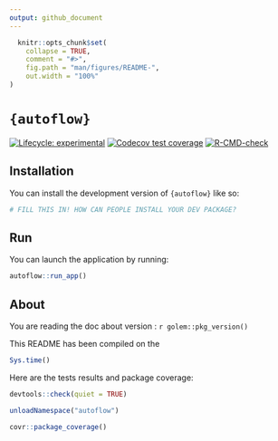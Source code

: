 ```yaml
---
output: github_document
---
```


<!-- README.md is generated from README.Rmd. Please edit that file -->

```r
  knitr::opts_chunk$set(
    collapse = TRUE,
    comment = "#>",
    fig.path = "man/figures/README-",
    out.width = "100%"
)
```

# `{autoflow}`

<!-- badges: start -->
[![Lifecycle: experimental](https://img.shields.io/badge/lifecycle-experimental-orange.svg)](https://lifecycle.r-lib.org/articles/stages.html#experimental)
[![Codecov test coverage](https://codecov.io/gh/FERWoods/AutoFlow/graph/badge.svg)](https://app.codecov.io/gh/FERWoods/AutoFlow)
[![R-CMD-check](https://github.com/FERWoods/AutoFlow/actions/workflows/R-CMD-check.yaml/badge.svg)](https://github.com/FERWoods/AutoFlow/actions/workflows/R-CMD-check.yaml)
<!-- badges: end -->

## Installation

You can install the development version of `{autoflow}` like so:

```r
# FILL THIS IN! HOW CAN PEOPLE INSTALL YOUR DEV PACKAGE?
```

## Run

You can launch the application by running:

```r
autoflow::run_app()
```

## About

You are reading the doc about version : `r golem::pkg_version()`

This README has been compiled on the

```r
Sys.time()
```

Here are the tests results and package coverage:

```r
devtools::check(quiet = TRUE)
```

```r
unloadNamespace("autoflow")
```

```r
covr::package_coverage()
```
